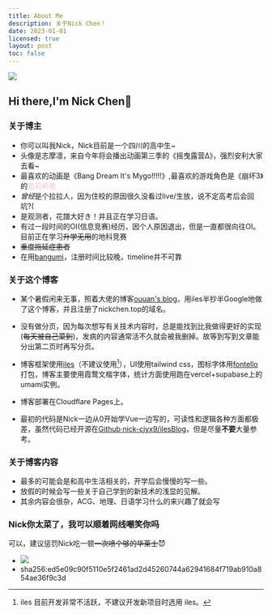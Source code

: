 ```yaml
---
title: About Me
description: 关于Nick Chen！
date: 2023-01-01
licensed: true
layout: post
toc: false
---
```



<img src="https://avatars.githubusercontent.com/u/119087246" class="w-32 float-right"></img>

## Hi there,I'm Nick Chen👋

### 关于博主

- 你可以叫我Nick，Nick目前是一个四川的高中生~
- 头像是志摩凛，来自今年将会播出动画第三季的《摇曳露营Δ》，强烈安利大家去看~
- 最喜欢的动画是《Bang Dream It's Mygo!!!!!》,最喜欢的游戏角色是《崩坏3》的<font color="#f5c7d2">爱莉希雅</font>
- *曾经*是个拉拉人，因为住校的原因很久没看过live/生放，说不定高考后会回坑?(
- 是观测者，花譜大好き！并且正在学习日语。
- 有过一段时间的OI(信息竞赛)经历，因个人原因退出，但是一直都很向往OI。<Heimu>目前正在学习~~升学无用~~的地科竞赛</Heimu>
- ~~重度拖延症患者~~
- 在用[bangumi](https://bgm.tv/user/cjyx9)，注册时间比较晚，timeline并不可靠

### 关于这个博客

- 某个暑假闲来无事，照着大佬的博客[ouuan's blog](https://ouuan.moe/)，用iles半抄半Google地做了这个博客，并且注册了nickchen.top的域名。

- 没有做分页，因为每次想写有关技术内容时，总是能找到比我做得更好的实现(~~每天被自己菜到~~)，发病的内容通常活不久就会被我删掉。故等到写到文章能分出第二页时再写分页。

- 博客框架使用[iles](https://iles.pages.dev)（不建议使用[^1]），UI使用tailwind css，图标字体用[fontello](https://fontello.com/)打包，博客主要使用霞鹜文楷字体，统计方面使用跑在vercel+supabase上的umami实例。

[^1]: iles 目前开发非常不活跃，不建议开发新项目时选用 iles。

- 博客部署在Cloudflare Pages上。

- 最初的代码是Nick一边从0开始学Vue一边写的，可读性和逻辑各种方面都极差，虽然代码已经开源在[Github·nick-cjyx9/ilesBlog](https://github.com/nick-cjyx9/ilesBlog)，但是尽量**不要**大量参考。

### 关于博客内容

- 最多的可能会是和高中生活相关的，开学后会慢慢的写一些。
- 放假的时候会写一些关于自己学到的新技术的浅显的见解。
- 其余内容会很杂，ACG、地理、日语学习什么的来兴趣了就会写

### Nick你太菜了，我可以顺着网线嘲笑你吗

可以，建议惩罚Nick吃一顿~~一次喷个够的华莱士~~😈
- <img src="/about/vme50.jpg" class="w-1/3"/>
- sha256:ed5e09c90f5110e5f2461ad2d45260744a62941684f719ab910a854ae36f9c3d